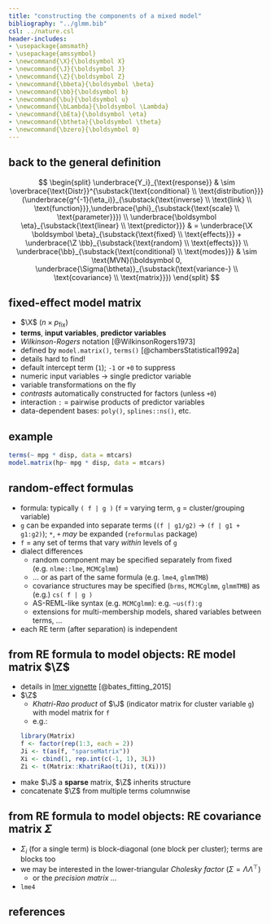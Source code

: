```yaml
---
title: "constructing the components of a mixed model"
bibliography: "../glmm.bib"
csl: ../nature.csl
header-includes:
- \usepackage{amsmath}
- \usepackage{amssymbol}
- \newcommand{\X}{\boldsymbol X}
- \newcommand{\J}{\boldsymbol J}
- \newcommand{\Z}{\boldsymbol Z}
- \newcommand{\bbeta}{\boldsymbol \beta}
- \newcommand{\bb}{\boldsymbol b}
- \newcommand{\bu}{\boldsymbol u}
- \newcommand{\bLambda}{\boldsymbol \Lambda}
- \newcommand{\bEta}{\boldsymbol \eta}
- \newcommand{\btheta}{\boldsymbol \theta}
- \newcommand{\bzero}{\boldsymbol 0}
---
```



\newcommand{\bm}[1]{#1}

## back to the general definition

$$
\begin{split}
\underbrace{Y_i}_{\text{response}} & \sim \overbrace{\text{Distr}}^{\substack{\text{conditional} \\ \text{distribution}}}(\underbrace{g^{-1}(\eta_i)}_{\substack{\text{inverse} \\ \text{link} \\ \text{function}}},\underbrace{\phi}_{\substack{\text{scale} \\ \text{parameter}}}) \\
\underbrace{\boldsymbol \eta}_{\substack{\text{linear} \\ \text{predictor}}} & 
 = 
\underbrace{\X \boldsymbol \beta}_{\substack{\text{fixed} \\ \text{effects}}} + 
\underbrace{\Z \bb}_{\substack{\text{random} \\ \text{effects}}}
\\
\underbrace{\bb}_{\substack{\text{conditional} \\ \text{modes}}}  & 
\sim \text{MVN}(\boldsymbol 0, \underbrace{\Sigma(\btheta)}_{\substack{\text{variance-} \\ \text{covariance} \\ \text{matrix}}})
\end{split}
$$

## fixed-effect model matrix

* $\X$ ($n \times p_\textrm{fix}$)
* **terms**, **input variables**, **predictor variables**
* *Wilkinson-Rogers* notation [@WilkinsonRogers1973]
* defined by `model.matrix()`, `terms()` [@chambersStatistical1992a]
* details hard to find!
* default intercept term (`1`); `-1` or `+0` to suppress
* numeric input variables → single predictor variable
* variable transformations on the fly 
* *contrasts* automatically constructed for factors (unless `+0`)
* interaction `:` = pairwise products of predictor variables
* data-dependent bases: `poly()`, `splines::ns()`, etc.

## example

```r
terms(~ mpg * disp, data = mtcars)
model.matrix(hp~ mpg * disp, data = mtcars)
```

## random-effect formulas

* formula: typically `( f | g )` (`f` = varying term, `g` = cluster/grouping variable)
* `g` can be expanded into separate terms (`(f | g1/g2)` → `(f | g1 + g1:g2)`); `*`, `+` *may* be expanded (`reformulas` package)
* `f` = any set of terms that vary *within* levels of `g`
* dialect differences
    * random component may be specified separately from fixed (e.g. `nlme::lme`, `MCMCglmm`)
	* ... or as part of the same formula (e.g. `lme4`, `glmmTMB`)
    * covariance structures may be specified (`brms`, `MCMCglmm`, `glmmTMB`) as (e.g.) `cs( f | g )`
	* AS-REML-like syntax (e.g. `MCMCglmm`): e.g. `~us(f):g`
	* extensions for multi-membership models, shared variables between terms, ...
* each RE term (after separation) is independent	
	
## from RE formula to model objects: RE model matrix $\Z$

* details in [lmer vignette](https://cran.r-project.org/web/packages/lme4/vignettes/lmer.pdf) [@bates_fitting_2015]
* $\Z$
   * *Khatri-Rao product* of $\J$ (indicator matrix for cluster variable `g`) with model matrix for `f`
   * e.g.:
```r
library(Matrix)
f <- factor(rep(1:3, each = 2))
Ji <- t(as(f, "sparseMatrix"))
Xi <- cbind(1, rep.int(c(-1, 1), 3L))
Zi <- t(Matrix::KhatriRao(t(Ji), t(Xi)))
```
* make $\J$ a **sparse** matrix, $\Z$ inherits structure
* concatenate $\Z$ from multiple terms columnwise

## from RE formula to model objects: RE covariance matrix $\Sigma$

* $\Sigma_i$ (for a single term) is block-diagonal (one block per cluster); terms are blocks too
* we may be interested in the lower-triangular *Cholesky factor* ($\Sigma = \Lambda \Lambda^\top$)
   * or the *precision matrix* ...
* `lme4`

## references {.refs}
